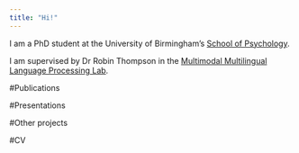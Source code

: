 ```yaml
---
title: "Hi!"
---
```


I am a PhD student at the University of Birmingham's [School of Psychology](https://www.birmingham.ac.uk/schools/psychology/index.aspx).

I am supervised by Dr Robin Thompson in the [Multimodal Multilingual Language Processing Lab](https://m2l2lab.com).

#Publications

#Presentations

#Other projects

#CV

